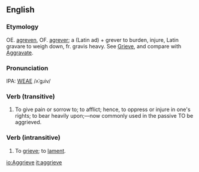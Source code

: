 ==English==
===Etymology===
OE. [[agreven]], OF. [[agrever]]; a (Latin ad) + grever to burden, injure, Latin gravare to weigh down, fr. gravis heavy.  See [[Grieve]], and compare with [[Aggravate]].

===Pronunciation===
IPA: [[WEAE]] /ʌˈgɹiv/

===Verb (transitive)===
# To give pain or sorrow to; to afflict; hence, to oppress or injure in one's rights; to bear heavily upon;&mdash;now commonly  used in the passive TO be aggrieved.

===Verb (intransitive)===
#To [[grieve]]; to [[lament]].

[[io:Aggrieve]]
[[it:aggrieve]]